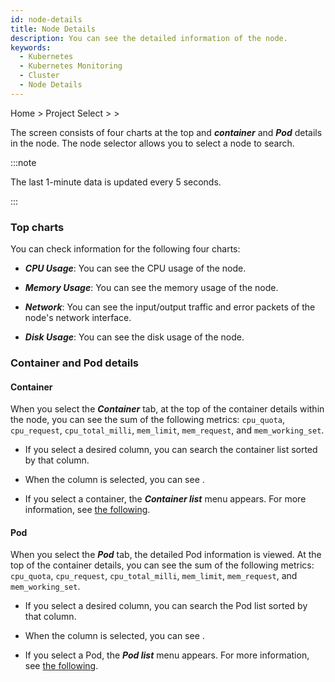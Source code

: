 ```yaml
---
id: node-details
title: Node Details
description: You can see the detailed information of the node.
keywords:
  - Kubernetes
  - Kubernetes Monitoring
  - Cluster
  - Node Details
---
```


Home &gt; Project Select &gt; <Cmdname sid="side_node" className="uitext" /> &gt; <Cmdname sid="node_detail" className="uitext" />

The <Cmdname sid="node_detail" className="uitext" /> screen consists of four charts at the top and ***container*** and ***Pod*** details in the node. The node selector allows you to select a node to search.

<ImgLang img='k8s-resource-node-detail.png' desc='Node Details screen' />

:::note 

The last 1-minute data is updated every 5 seconds.

:::

### Top charts

You can check information for the following four charts:

- ***CPU Usage***: You can see the CPU usage of the node.

- ***Memory Usage***: You can see the memory usage of the node.

- ***Network***: You can see the input/output traffic and error packets of the node's network interface.

- ***Disk Usage***: You can see the disk usage of the node. 

### Container and Pod details

#### Container

When you select the ***Container*** tab, at the top of the container details within the node, you can see the sum of the following metrics: `cpu_quota`, `cpu_request`, `cpu_total_milli`, `mem_limit`, `mem_request`, and `mem_working_set`. 

- If you select a desired column, you can search the container list sorted by that column. 

- When the <Cmdname sid="overview" className="uitext" /> column is selected, you can see <Cmdname sid="TTL08230" className="uitext" />.

- If you select a container, the ***Container list*** menu appears. For more information, see [the following](resource-container-list).

#### Pod

When you select the ***Pod*** tab, the detailed Pod information is viewed. At the top of the container details, you can see the sum of the following metrics: `cpu_quota`, `cpu_request`, `cpu_total_milli`, `mem_limit`, `mem_request`, and `mem_working_set`. 

- If you select a desired column, you can search the Pod list sorted by that column. 

- When the <Cmdname sid="overview" className="uitext" /> column is selected, you can see <Cmdname sid="TTL08317" className="uitext" type="kube_pod" />.

- If you select a Pod, the ***Pod list*** menu appears. For more information, see [the following](resource-pod-list). 
